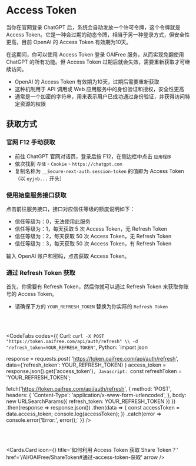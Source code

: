 <br></br>


# Access Token

当你在官网登录 ChatGPT 后，系统会自动发放一个许可令牌，这个令牌就是 Access Token。它是一种会过期的动态令牌，相当于另一种登录方式，但安全性更高，目前 OpenAI 的 Access Token 有效期为10天。

在这期间，你可以使用 Access Token 登录 OAIFree 服务，从而实现免翻使用 ChatGPT 的所有功能。但 Access Token 过期后就会失效，需要重新获取才可继续访问。

- OpenAI 的 Access Token 有效期为10天，过期后需要重新获取
- 这种机制用于 API 调用或 Web 应用服务中的身份验证和授权，安全性更高
- 通常是一个加密的字符串，用来表示用户已成功通过身份验证，并获得访问特定资源的权限

## 获取方式

### 官网 F12 手动获取

- 前往 ChatGPT 官网对话页，登录后按 F12，在侧边栏中点击 `应用程序`
- 依次找到 `存储` - `Cookie` - `https://chatgpt.com`
- 复制名称为 `__Secure-next-auth.session-token` 的值即为 Access Token（以 `eyjnb...` 开头）

### 使用始皇服务接口获取

点击<Link href='https://token.oaifree.com/auth' target='_blank' className='text-blue-500'>前往服务接口</Link>，接口对应信任等级的额度说明如下：
- 信任等级为：0，无法使用此服务
- 信任等级为：1，每天获取 5 次 Access Token，无 Refresh Token
- 信任等级为：2，每天获取 50 次 Access Token，无 Refresh Token
- 信任等级为：3，每天获取 50 次 Access Token，有 Refresh Token

输入 OpenAI 账户和密码，点击获取 Access Token。

### 通过 Refresh Token 获取

首先，你需要有 Refresh Token，然后你就可以通过 Refresh Token 来获取你账号的 Access Token。

- 请确保下方的 `YOUR_REFRESH_TOKEN` 替换为你实际的 `Refresh Token`

<br></br>

<CodeTabs
  codes={{
    Curl: `curl -X POST "https://token.oaifree.com/api/auth/refresh" \\
     -d "refresh_token=YOUR_REFRESH_TOKEN"`,
    Python: `import json

response = requests.post(
    'https://token.oaifree.com/api/auth/refresh',
    data={'refresh_token': YOUR_REFRESH_TOKEN}
)
access_token = response.json().get('access_token')`,
    Javascript: `const refreshToken = 'YOUR_REFRESH_TOKEN';

fetch('https://token.oaifree.com/api/auth/refresh', {
    method: 'POST',
    headers: {
        'Content-Type': 'application/x-www-form-urlencoded',
    },
    body: new URLSearchParams({ refresh_token: YOUR_REFRESH_TOKEN })
})
.then(response => response.json())
.then(data => {
    const accessToken = data.access_token;
    console.log(accessToken);
})
.catch(error => console.error('Error:', error));`
  }}
/>

<br></br>

<Cards.Card
  icon={<ThumbsUp animate/>}
  title='如何利用 Access Token 获取 Share Token？'
  href='/AI/OAIFree/ShareToken#通过-access-token-获取'
  arrow
/>
